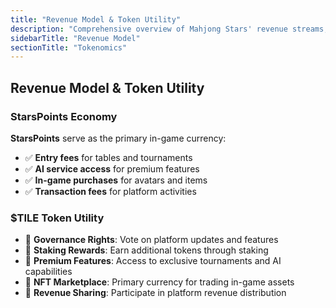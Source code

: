 ```yaml
---
title: "Revenue Model & Token Utility"
description: "Comprehensive overview of Mahjong Stars' revenue streams, StarsPoints economy, and $TILE token utility framework"
sidebarTitle: "Revenue Model"
sectionTitle: "Tokenomics"
---
```



## Revenue Model & Token Utility

### StarsPoints Economy
**StarsPoints** serve as the primary in-game currency:
- ✅ **Entry fees** for tables and tournaments
- ✅ **AI service access** for premium features
- ✅ **In-game purchases** for avatars and items
- ✅ **Transaction fees** for platform activities

### $TILE Token Utility
- 🎯 **Governance Rights**: Vote on platform updates and features
- 🎯 **Staking Rewards**: Earn additional tokens through staking
- 🎯 **Premium Features**: Access to exclusive tournaments and AI capabilities
- 🎯 **NFT Marketplace**: Primary currency for trading in-game assets
- 🎯 **Revenue Sharing**: Participate in platform revenue distribution
